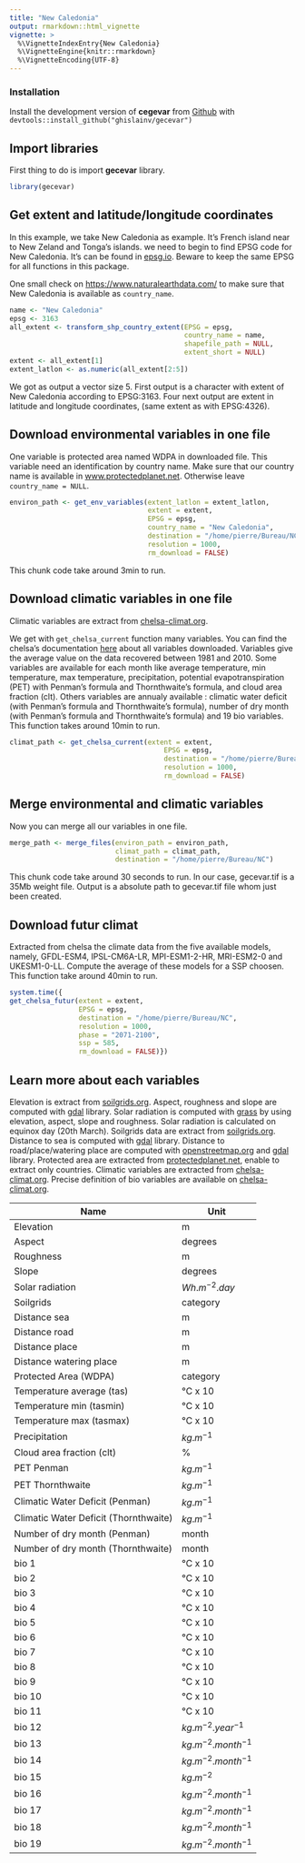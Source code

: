 ```yaml
---
title: "New Caledonia"
output: rmarkdown::html_vignette
vignette: >
  %\VignetteIndexEntry{New Caledonia}
  %\VignetteEngine{knitr::rmarkdown}
  %\VignetteEncoding{UTF-8}
---
```


### Installation

Install the development version of **cegevar** from [Github](https://github.com/ghislainv/gecevar) with
`devtools::install_github("ghislainv/gecevar")`

## Import libraries

First thing to do is import **gecevar** library.

```r
library(gecevar)
```

## Get extent and latitude/longitude coordinates 

In this example, we take New Caledonia as example. It's French island near to New Zeland and Tonga's islands.
we need to begin to find EPSG code for New Caledonia. It's can be found in [epsg.io](https://epsg.io).
Beware to keep the same EPSG for all functions in this package. 

One small check on [https://www.naturalearthdata.com/](https://www.naturalearthdata.com/downloads/10m-cultural-vectors/10m-admin-0-details/) to make sure that New Caledonia is available as ```country_name```.

```r
name <- "New Caledonia"
epsg <- 3163
all_extent <- transform_shp_country_extent(EPSG = epsg,
                                           country_name = name,
                                           shapefile_path = NULL,
                                           extent_short = NULL)
extent <- all_extent[1]
extent_latlon <- as.numeric(all_extent[2:5])
```

We got as output a vector size 5. 
First output is a character with extent of New Caledonia according to EPSG:3163.
Four next output are extent in latitude and longitude coordinates, (same extent as with EPSG:4326).

## Download environmental variables in one file

One variable is protected area named WDPA in downloaded file. This variable need an identification by country name. 
Make sure that our country name is available in [www.protectedplanet.net](https://www.protectedplanet.net/en/thematic-areas/wdpa?tab=WDPA).
Otherwise leave `country_name = NULL`. 

```r
environ_path <- get_env_variables(extent_latlon = extent_latlon,
                                  extent = extent,
                                  EPSG = epsg, 
                                  country_name = "New Caledonia",
                                  destination = "/home/pierre/Bureau/NC",
                                  resolution = 1000,
                                  rm_download = FALSE)
```

This chunk code take around 3min to run. 

## Download climatic variables in one file

Climatic variables are extract from [chelsa-climat.org](https://chelsa-climate.org/). 

We get with `get_chelsa_current` function many variables. You can find the chelsa's documentation [here](https://chelsa-climate.org/wp-admin/download-page/CHELSA_tech_specification_V2.pdf) about all variables downloaded.
Variables give the average value on the data recovered between 1981 and 2010.
Some variables are available for each month like average temperature, min temperature, max temperature, precipitation, potential evapotranspiration (PET) with Penman's formula and Thornthwaite's formula, and cloud area fraction (clt).
Others variables are annualy available : climatic water deficit (with Penman's formula and Thornthwaite's formula), number of dry month (with Penman's formula and Thornthwaite's formula) and 19 bio variables.
This function takes around 10min to run.

```r
climat_path <- get_chelsa_current(extent = extent,
                                      EPSG = epsg,
                                      destination = "/home/pierre/Bureau/NC",
                                      resolution = 1000,
                                      rm_download = FALSE)
```

## Merge environmental and climatic variables

Now you can merge all our variables in one file. 

```r
merge_path <- merge_files(environ_path = environ_path,
                          climat_path = climat_path, 
                          destination = "/home/pierre/Bureau/NC")
```

This chunk code take around 30 seconds to run. 
In our case, gecevar.tif is a 35Mb weight file.
Output is a absolute path to gecevar.tif file whom just been created. 

## Download futur climat 

Extracted from chelsa the climate data from the five available models, namely, GFDL-ESM4, IPSL-CM6A-LR, MPI-ESM1-2-HR, MRI-ESM2-0 and UKESM1-0-LL.
Compute the average of these models for a SSP choosen. 
This function take around 40min to run.

```r
system.time({
get_chelsa_futur(extent = extent,
                 EPSG = epsg, 
                 destination = "/home/pierre/Bureau/NC",
                 resolution = 1000,
                 phase = "2071-2100",
                 ssp = 585,
                 rm_download = FALSE)})
```



## Learn more about each variables

Elevation is extract from [soilgrids.org](https://soilgrids.org/).
Aspect, roughness and slope are computed with [gdal](https://gdal.org/index.html#) library.
Solar radiation is computed with [grass](https://grass.osgeo.org/grass80/manuals/) by using elevation, aspect, slope and roughness. Solar radiation is calculated on equinox day (20th March).
Soilgrids data are extract from [soilgrids.org](https://soilgrids.org/).
Distance to sea is computed with [gdal](https://gdal.org/index.html#) library.
Distance to road/place/watering place are computed with [openstreetmap.org](https://www.openstreetmap.org) and [gdal](https://gdal.org/index.html#) library.
Protected area are extracted from [protectedplanet.net](https://www.protectedplanet.net/en), enable to extract only countries.
Climatic variables are extracted from [chelsa-climat.org](https://chelsa-climate.org).
Precise definition of bio variables are available on [chelsa-climat.org](https://chelsa-climate.org/wp-admin/download-page/CHELSA_tech_specification_V2.pdf).


| Name                                 | Unit                   |
| ------------------------------------ | ---------------------- |
| Elevation                            | m                      |
| Aspect                               | degrees                |
| Roughness                            | m                      |
| Slope                                | degrees                |
| Solar radiation                      | $Wh.m^{-2}.day$        |
| Soilgrids                            | category               |
| Distance sea                         | m                      |
| Distance road                        | m                      |
| Distance place                       | m                      |
| Distance watering place              | m                      |
| Protected Area (WDPA)                | category               |
| Temperature average (tas)            | °C x 10                |
| Temperature min (tasmin)             | °C x 10                |
| Temperature max (tasmax)             | °C x 10                |
| Precipitation                        | $kg.m^{-1}$            |
| Cloud area fraction (clt)            | %                      |
| PET Penman                           | $kg.m^{-1}$            |
| PET Thornthwaite                     | $kg.m^{-1}$            |
| Climatic Water Deficit (Penman)      | $kg.m^{-1}$            |
| Climatic Water Deficit (Thornthwaite)| $kg.m^{-1}$            |
| Number of dry month (Penman)         | month                  |
| Number of dry month (Thornthwaite)   | month                  |
| bio 1                                | °C x 10                |
| bio 2                                | °C x 10                |
| bio 3                                | °C x 10                |
| bio 4                                | °C x 10                |
| bio 5                                | °C x 10                |
| bio 6                                | °C x 10                |
| bio 7                                | °C x 10                |
| bio 8                                | °C x 10                |
| bio 9                                | °C x 10                |
| bio 10                               | °C x 10                |
| bio 11                               | °C x 10                |
| bio 12                               | $kg.m^{-2}.year^{-1}$  |
| bio 13                               | $kg.m^{-2}.month^{-1}$ |
| bio 14                               | $kg.m^{-2}.month^{-1}$ |
| bio 15                               | $kg.m^{-2}$            |
| bio 16                               | $kg.m^{-2}.month^{-1}$ |
| bio 17                               | $kg.m^{-2}.month^{-1}$ |
| bio 18                               | $kg.m^{-2}.month^{-1}$ |
| bio 19                               | $kg.m^{-2}.month^{-1}$ |
